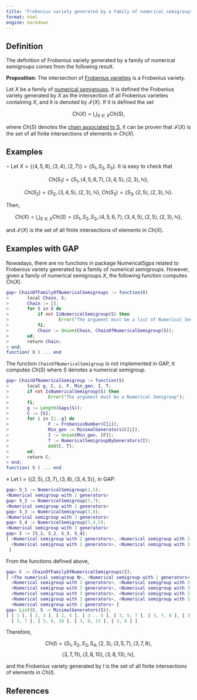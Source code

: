 ```yaml
---
title: "Frobenius variety generated by a family of numerical semigroups"
format: html
engine: markdown
---
```


<!-- Definición de Num. Sem. -->

## Definition

The definition of Frobenius variety generated by a family of numerical semigroups comes from the following result.

::: {.callout-note appearance="minimal"}
$\textbf{Proposition}$: The intersection of [Frobenius varieties](Frobenius-variety.qmd) is a Frobenius variety.
:::

Let $X$ be a family of [numerical semigroups](../Basic-concepts/Numerical-semigroup.qmd). It is defined the Frobenius variety generated by $X$ as the intersection of all Frobenius varieties containing $X$, and it is denoted by $\mathcal{F}(X)$. If it is defined the set

$$
Ch(X) = \bigcup_{S \in X} Ch(S),
$$

where $Ch(S)$ denotes the [chain associated to S](Chain-associated-NS.qmd), it can be proven that $\mathcal{F}(X)$ is the set of all finite intersections of elements in $Ch(X)$.

## Examples

$\circ$ Let $X = \{\langle 4,5,6 \rangle, \langle 3,4 \rangle, \langle 2, 7 \rangle\} = \{S_1, S_2, S_3\}$. It is easy to check that

$$
Ch(S_1) = \{S_1, \langle 4,5,6,7 \rangle, \langle 3,4,5 \rangle, \langle 2,3 \rangle, \mathbb{N}\},
$$

$$
Ch(S_2) = \{S_2, \langle 3,4,5 \rangle, \langle 2,3 \rangle, \mathbb{N}\},  Ch(S_3) = \{S_3, \langle 2,5 \rangle, \langle 2,3 \rangle, \mathbb{N}\}.
$$

Then,

$$
Ch(X) = \bigcup_{S \in X} Ch(S) = \{S_1, S_2, S_3, \langle 4,5,6,7 \rangle, \langle 3,4,5 \rangle, \langle 2,5 \rangle, \langle 2,3 \rangle, \mathbb{N} \},
$$

and $\mathcal{F}(X)$ is the set of all finite intersections of elements in $Ch(X)$.

## Examples with GAP

Nowadays, there are no functions in package NumericalSgps related to Frobenius variety generated by a family of numerical semigroups. However, given a family of numerical semigroups $X$, the following function computes $Ch(X)$.

``` gap
gap> ChainOfFamilyOfNumericalSemigroups := function(X)
>       local Chain, S;
>       Chain := [];
>       for S in X do
>           if not IsNumericalSemigroup(S) then
>                   Error("The argument must be a list of Numerical Semigroups");
>           fi;
>           Chain := Union(Chain, ChainOfNumericalSemigroup(S));
>       od;
>       return Chain;
> end;
function( X ) ... end
```

The function `ChainOfNumericalSemigroup` is not implemented in GAP, it computes $Ch(S)$ where $S$ denotes a numerical semigroup.

``` gap
gap> ChainOfNumericalSemigroup := function(S)
>       local g, C, i, F, Min_gen, I, T;
>       if not IsNumericalSemigroup(S) then
>               Error("The argument must be a Numerical Semigroup");
>       fi;
>       g := Length(Gaps(S));
>       C := [S];
>       for i in [1..g] do
>               F := FrobeniusNumber(C[i]);
>               Min_gen := MinimalGenerators(C[i]);
>               I := Union(Min_gen, [F]);
>               T := NumericalSemigroupByGenerators(I);
>               Add(C, T);
>       od;
>       return C;
> end;
function( S ) ... end
```

$\diamond$ Let $I = \{\langle 2,5 \rangle, \langle 3,7 \rangle, \langle 3,8 \rangle, \langle 3,4,5 \rangle \}$, in GAP:

``` gap
gap> S_1 := NumericalSemigroup(2,5);
<Numerical semigroup with 2 generators>
gap> S_2 := NumericalSemigroup(3,7);
<Numerical semigroup with 2 generators>
gap> S_3 := NumericalSemigroup(3,8);
<Numerical semigroup with 2 generators>
gap> S_4 := NumericalSemigroup(3,4,5);
<Numerical semigroup with 3 generators>
gap> I := [S_1, S_2, S_3, S_4];
[ <Numerical semigroup with 2 generators>, <Numerical semigroup with 2 generators>,
  <Numerical semigroup with 2 generators>, <Numerical semigroup with 3 generators>
 ]
```

From the functions defined above,

``` gap
gap> C := ChainOfFamilyOfNumericalSemigroups(I);
[ <The numerical semigroup N>, <Numerical semigroup with 2 generators>,
  <Numerical semigroup with 2 generators>, <Numerical semigroup with 3 generators>,
  <Numerical semigroup with 3 generators>, <Numerical semigroup with 3 generators>,
  <Numerical semigroup with 3 generators>, <Numerical semigroup with 2 generators>,
  <Numerical semigroup with 3 generators>, <Numerical semigroup with 3 generators>,
  <Numerical semigroup with 2 generators> ]
gap> List(C, S -> MinimalGenerators(S));
[ [ 1 ], [ 2, 3 ], [ 2, 5 ], [ 3 .. 5 ], [ 3, 5, 7 ], [ 3, 7, 8 ], [ 3, 7, 11 ],
  [ 3, 7 ], [ 3, 8, 10 ], [ 3, 8, 13 ], [ 3, 8 ] ]
```

Therefore,

$$
Ch(I) = \{S_1, S_2, S_3, S_4, \langle 2,3 \rangle, \langle 3,5,7 \rangle, \langle 3,7,8 \rangle, 
$$ $$
\langle 3,7,11 \rangle, \langle 3,8,10 \rangle, \langle 3,8,13 \rangle, \mathbb{N} \},
$$

and the Frobenius variety generated by $I$ is the set of all finite intersections of elements in $Ch(I)$.

## References

